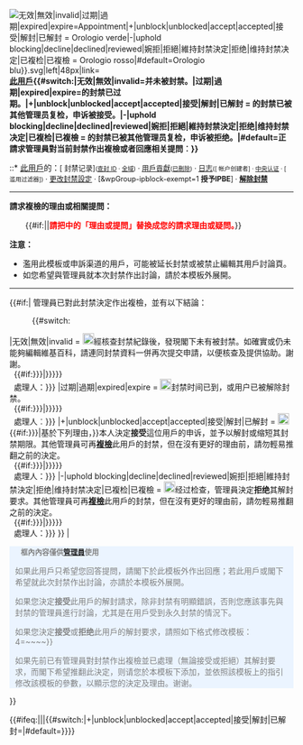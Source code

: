 <span id="rfu"></span><div class="messagebox cleanup" style="width:100%; text-align:left; background-color: {{#switch:{{{2}}}|无效|無效|invalid|过期|過期|expired|expire=#D9D9D7|+|unblock|unblocked|accept|accepted|接受|解封|已解封 = #F0FFF0|-|uphold blocking|decline|declined|reviewed|婉拒|拒絕|維持封禁決定|拒绝|维持封禁决定|已複检|已複檢 = #FFEFD5|#default=#EBF4FF}};">
[[File:{{#switch:{{{2}}}|无效|無效|invalid|过期|過期|expired|expire=Appointment|+|unblock|unblocked|accept|accepted|接受|解封|已解封 = Orologio verde|-|uphold blocking|decline|declined|reviewed|婉拒|拒絕|維持封禁決定|拒绝|维持封禁决定|已複检|已複檢 = Orologio rosso|#default=Orologio blu}}.svg|left|48px|link=]]'''[[Wikipedia:封禁方針|此用戶]]{{#switch:{{{2}}}|无效|無效|invalid=并未被封禁。|过期|過期|expired|expire=的封禁已过期。|+|unblock|unblocked|accept|accepted|接受|解封|已解封 = 的封禁已被其他管理员复检，申诉被接受。|-|uphold blocking|decline|declined|reviewed|婉拒|拒絕|維持封禁決定|拒绝|维持封禁决定|已複检|已複檢 = 的封禁已被其他管理员复检，申诉被拒绝。|#default=正請求管理員對当前封禁作出複檢或者回應相关提問︰}}'''
::* [[User:{{BASEPAGENAME}}|此用戶]]的：<span style="font-size:0.9em;" 
class="plainlinks">[{{fullurl:Special:Log|type=block&page=User:{{BASEPAGENAMEE}}}} 封禁记录]<small>([[Special:BlockList|查封 ID]]<span class="anonymous-show">  · [[Special:GlobalBlockList/{{BASEPAGENAME}}|全域]]</span>)</small> · [[Special:Contributions/{{BASEPAGENAME}}|用戶貢獻]]<small>([[Special:DeletedContributions/{{BASEPAGENAME}}|已刪除]])</small> · [[Special:Log/{{BASEPAGENAME}}|日志]]<small>(<span class="user-show">[{{fullurl:Special:Log|type=newusers&page={{BASEPAGENAMEE}}}} 帐户创建者] · [[Special:CentralAuth/{{BASEPAGENAME}}|中央认证]] · </span>[{{fullurl:Special:AbuseLog|wpSearchUser={{BASEPAGENAMEE}}}} 滥用过滤器])</small> ·  [[Special:BlockIP/{{BASEPAGENAME}}|更改封禁設定]]<span class="user-show"> · [{{fullurl:Special:Userrights|user={{BASEPAGENAMEE}}}}&wpGroup-ipblock-exempt=1 '''授予IPBE''']</span> · '''[[Special:Unblock/{{BASEPAGENAME}}|解除封禁]]'''</span>
----
'''請求複檢的理由或相關提問：'''
<div style="margin-left:2em;">{{#if:{{{1|}}}|{{{1}}}|<span style="color: red;">'''請把{{tnull|封禁申訴|''理由或提問''}}中的「理由或提問」替換成您的請求理由或疑問。'''</span>}}</div>

'''注意：'''
*濫用此模板或申訴渠道的用戶，可能被延长封禁或被禁止編輯其用戶討論頁。
*如您希望與管理員就本次封禁作出討論，請於本模板外展開。
<hr />{{#if:{{{2| }}}|<!--
管理員複檢後填寫-->
管理員已對此封禁決定作出複檢，並有以下結論：<br /><!--
顯示複檢結果-->
:{{#switch:{{{2}}}
|无效|無效|invalid = [[File:Pictogram_voting_abstain.svg|20px|link=]]經核查封禁紀錄後，發現閣下未有被封禁。如確實或仍未能夠編輯維基百科，請連同封禁資料一併再次提交申請，以便核查及提供協助。謝謝。<br />&nbsp;&nbsp;{{#if:{{{3|{{{reason|}}}}}}|{{{3|{{{reason|您可於此列出理由}}}}}}}}<br />&nbsp;&nbsp;處理人：{{{sign|{{{4|請簽署}}}}}}
|过期|過期|expired|expire = [[File:Pictogram_voting_wait_green.svg|20px|link=]]封禁时间已到，或用户已被解除封禁。<br />&nbsp;&nbsp;{{#if:{{{3|{{{reason|}}}}}}|{{{3|{{{reason|您可於此列出理由}}}}}}}}<br />&nbsp;&nbsp;處理人︰{{{sign|{{{4|請簽署}}}}}}
|+|unblock|unblocked|accept|accepted|接受|解封|已解封 = [[File:Pictogram_voting_keep-light-green.svg|20px]]{{#if:{{{3|{{{reason|}}}}}}|基於下列理由，}}本人決定'''接受'''這位用戶的申诉，並予以解封或缩短其封禁期限。其他管理員可再'''[[Template:Unblock/review again|複檢]]'''此用戶的封禁，但在沒有更好的理由前，請勿輕易推翻之前的決定。<br />&nbsp;&nbsp;{{#if:{{{3|{{{reason|}}}}}}|{{{3|{{{reason|您可於此列出理由}}}}}}}}<br />&nbsp;&nbsp;處理人：{{{sign|{{{4|請簽署}}}}}}
|-|uphold blocking|decline|declined|reviewed|婉拒|拒絕|維持封禁決定|拒绝|维持封禁决定|已複检|已複檢 = [[File:Pictogram voting delete.svg|20px]]经过检查，管理員決定'''拒绝'''其解封要求。其他管理員可再'''[[Template:Unblock/review again|複檢]]'''此用戶的封禁，但在沒有更好的理由前，請勿輕易推翻之前的決定。<br />&nbsp;&nbsp;{{#if:{{{3|{{{reason|}}}}}}|{{{3|{{{reason|您可於此列出理由}}}}}}}}<br />&nbsp;&nbsp;處理人：{{{sign|{{{4|請簽署}}}}}}
}}<!--
在未作出複檢回應前的狀態
-->|<div class="NavFrame collapsed" style="color: gray; background-color: #EBF4FF; margin: 0 auto; padding: 0 10px; text-align: left;">
<div class="NavHead" style="background-color: #EBF4FF; margin: 0 auto; padding: 0 10px; font-weight:normal; text-align: left;">
<div style="font-size:0.9em;">'''框內內容僅供[[Wikipedia:管理員|管理員]]使用'''</div></div>
<div class="NavContent">如果此用戶只希望您回答提問，請閣下於此模板外作出回應；若此用戶或閣下希望就此次封禁作出討論，亦請於本模板外展開。

如果您決定'''接受'''此用戶的解封請求，除非封禁有明顯錯誤，否則您應該事先與封禁的管理員進行討論，尤其是在用戶受到永久封禁的情況下。

如果您決定'''接受'''或'''拒绝'''此用戶的解封要求，請照如下格式修改模板：{{tnull|封禁申訴|2=''被封禁用户的理由''|3=2=接受/拒絕/无效/过期|4=3=接受或拒绝的理由{{!}}4=<nowiki>~~~~</nowiki>}}

如果先前已有管理員對封禁作出複檢並已處理（無論接受或拒絕）其解封要求，而閣下希望推翻此決定，则请您於本模板下添加{{tl|封禁申诉/再次复检}}，並依照該模板上的指引修改該模板的參數，以顯示您的決定及理由。谢谢。
</div></div>}}</div>
<includeonly>{{#ifeq:{{{2|}}}||{{{category|[[Category:封禁及禁制申诉|{{PAGENAME}}]]}}}|{{#switch:{{{2}}}|+|unblock|unblocked|accept|accepted|接受|解封|已解封={{{category|[[Category:已接受的封禁申诉]]}}}|#default={{{category|[[Category:已拒绝的封禁申诉]]}}}}}}}</includeonly><noinclude>
{{Documentation}}
</noinclude>